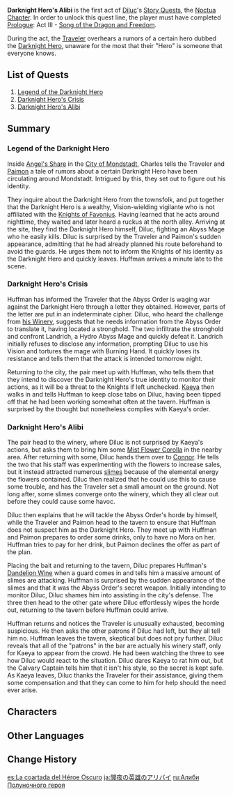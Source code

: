 {{Act Infobox
|image          = Story Card Noctua Chapter Act I.png
|type           = Story
|chapter        = Noctua Chapter
|actNum         = I
|character      = Diluc
|archonQuestReq = [[Prologue]]: Act III - [[Song of the Dragon and Freedom]]
}}
'''Darknight Hero's Alibi''' is the first act of [[Diluc]]'s [[Story Quests]], the [[Noctua Chapter]]. In order to unlock this quest line, the player must have completed [[Prologue]]: Act III - [[Song of the Dragon and Freedom]].

During the act, the [[Traveler]] overhears a rumors of a certain hero dubbed the [[Darknight Hero]], unaware for the most that their "Hero" is someone that everyone knows.
==List of Quests==
#[[Legend of the Darknight Hero]]
#[[Darknight Hero's Crisis]]
#[[Darknight Hero's Alibi (Quest)|Darknight Hero's Alibi]]

==Summary==
===Legend of the Darknight Hero===
Inside [[Angel's Share]] in the [[City of Mondstadt]], Charles tells the Traveler and [[Paimon]] a tale of rumors about a certain Darknight Hero have been circulating around Mondstadt. Intrigued by this, they set out to figure out his identity.

They inquire about the Darknight Hero from the townsfolk, and put together that the Darknight Hero is a wealthy, Vision-wielding vigilante who is not affiliated with the [[Knights of Favonius]]. Having learned that he acts around nighttime, they waited and later heard a ruckus at the north alley. Arriving at the site, they find the Darknight Hero himself, Diluc, fighting an Abyss Mage who he easily kills. Diluc is surprised by the Traveler and Paimon's sudden appearance, admitting that he had already planned his route beforehand to avoid the guards. He urges them not to inform the Knights of his identity as the Darknight Hero and quickly leaves. Huffman arrives a minute late to the scene.

===Darknight Hero's Crisis===
Huffman has informed the Traveler that the Abyss Order is waging war against the Darknight Hero through a letter they obtained. However, parts of the letter are put in an indeterminate cipher. Diluc, who heard the challenge from [[Dawn Winery|his Winery]], suggests that he needs information from the Abyss Order to translate it, having located a stronghold. The two infiltrate the stronghold and confront Landrich, a Hydro Abyss Mage and quickly defeat it. Landrich initially refuses to disclose any information, prompting Diluc to use his Vision and tortures the mage with Burning Hand. It quickly loses its resistance and tells them that the attack is intended tomorrow night.

Returning to the city, the pair meet up with Huffman, who tells them that they intend to discover the Darknight Hero's true identity to monitor their actions, as it will be a threat to the Knights if left unchecked. [[Kaeya]] then walks in and tells Huffman to keep close tabs on Diluc, having been tipped off that he had been working somewhat often at the tavern. Huffman is surprised by the thought but nonetheless complies with Kaeya's order.

===Darknight Hero's Alibi===
The pair head to the winery, where Diluc is not surprised by Kaeya's actions, but asks them to bring him some [[Mist Flower Corolla]] in the nearby area. After returning with some, Diluc hands them over to [[Connor]]. He tells the two that his staff was experimenting with the flowers to increase sales, but it instead attracted numerous [[slimes]] because of the elemental energy the flowers contained. Diluc then realized that he could use this to cause some trouble, and has the Traveler set a small amount on the ground. Not long after, some slimes converge onto the winery, which they all clear out before they could cause some havoc.

Diluc then explains that he will tackle the Abyss Order's horde by himself, while the Traveler and Paimon head to the tavern to ensure that Huffman does not suspect him as the Darknight Hero. They meet up with Huffman and Paimon prepares to order some drinks, only to have no Mora on her. Huffman tries to pay for her drink, but Paimon declines the offer as part of the plan.

Placing the bait and returning to the tavern, Diluc prepares Huffman's [[Dandelion Wine]] when a guard comes in and tells him a massive amount of slimes are attacking. Huffman is surprised by the sudden appearance of the slimes and that it was the Abyss Order's secret weapon. Initially intending to monitor Diluc, Diluc shames him into assisting in the city's defense. The three then head to the other gate where Diluc effortlessly wipes the horde out, returning to the tavern before Huffman could arrive.

Huffman returns and notices the Traveler is unusually exhausted, becoming suspicious. He then asks the other patrons if Diluc had left, but they all tell him no. Huffman leaves the tavern, skeptical but does not pry further. Diluc reveals that all of the "patrons" in the bar are actually his winery staff, only for Kaeya to appear from the crowd. He had been watching the three to see how Diluc would react to the situation. Diluc dares Kaeya to rat him out, but the Calvary Captain tells him that it isn't his style, so the secret is kept safe. As Kaeya leaves, Diluc thanks the Traveler for their assistance, giving them some compensation and that they can come to him for help should the need ever arise.

==Characters==
{{Character Appearances|Darknight Hero's Alibi|type=Story Quest}}

==Other Languages==
{{Other Languages
|en      = Darknight Hero's Alibi
|zhs     = 暗夜英雄的不在场证明
|zhs_rm  = Ànyè Yīngxióng de Bùzàichǎng Zhèngmíng
|zht     = 暗夜英雄的不在場證明
|zht_rm  = Ànyè Yīngxióng de Bùzàichǎng Zhèngmíng
|zh_tl   = Dark Night Hero's Alibi
|ja      = 闇夜の英雄のアリバイ
|ja_rm   = Yamiyo no Eiyuu no Aribai
|ja_tl   = Dark Night Hero's Alibi
|ko      = 다크 히어로의 알리바이
|ko_rm   = Dakeu Hi'eoro-ui Alliba'i
|ko_tl   = Dark Hero's Alibi
|es      = La coartada del Héroe Oscuro
|es_tl   = The Dark Hero's Alibi
|fr      = Alibi du Héros de la Nuit
|fr_tl   = Alibi of the Hero of the Night
|ru      = Алиби Полуночного героя
|ru_tl   = Midnight Hero's Alibi
|th      = หลักฐานการไม่อยู่ของ Darknight Hero
|th_rm   = Lakthan Kan Mai Ayu Kong Darknight Hero
|th_tl   = 
|vi      = Bằng Chứng Ngoại Phạm Của Anh Hùng Bóng Đêm
|vi_tl   = 
|de      = Alibi des Helden der Nacht
|de_tl   = Alibi of the Hero of the Night
|id      = Alibi Darknight Hero
|id_tl   = Darknight Hero's Alibi
|pt      = Álibi do Herói Obscuro
|pt_tl   = Alibi of the Obscure Hero
|tr      = Karagece Kahramanının Mazereti
|tr_tl   = 
|it      = Alibi dell'Eroe oscuro
|it_tl   = 
}}

==Change History==
{{Change History|1.0}}

[[es:La coartada del Héroe Oscuro]]
[[ja:闇夜の英雄のアリバイ]]
[[ru:Алиби Полуночного героя]]